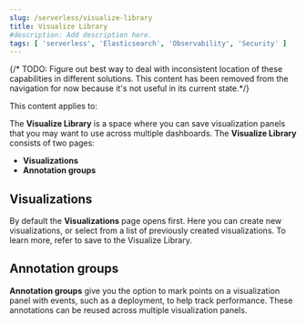 ```yaml
---
slug: /serverless/visualize-library
title: Visualize Library
#description: Add description here.
tags: [ 'serverless', 'Elasticsearch', 'Observability', 'Security' ]
---
```


{/* TODO: Figure out best way to deal with inconsistent location of these capabilities in different solutions.
This content has been removed from the navigation for now because it's not useful in its current state.*/}

This content applies to: <DocBadge template="elasticsearch" slug="/serverless/elasticsearch/what-is-elasticsearch-serverless" /> <DocBadge template="observability" slug="/serverless/observability/what-is-observability-serverless" /> <DocBadge template="security" slug="/serverless/security/what-is-security-serverless" />

The **Visualize Library** is a space where you can save visualization panels that you may want to use across multiple dashboards. The **Visualize Library** consists of two pages:

* **Visualizations**
* **Annotation groups**

## Visualizations

By default the **Visualizations** page opens first. Here you can create new visualizations, or select from a list of previously created visualizations. To learn more, refer to <DocLink slug="/serverless/elasticsearch/explore-your-data-visualizations" section="save-to-the-visualize-library">save to the Visualize Library</DocLink>.

## Annotation groups

**Annotation groups** give you the option to mark points on a visualization panel with events, such as a deployment, to help track performance. These annotations can be reused across multiple visualization panels.